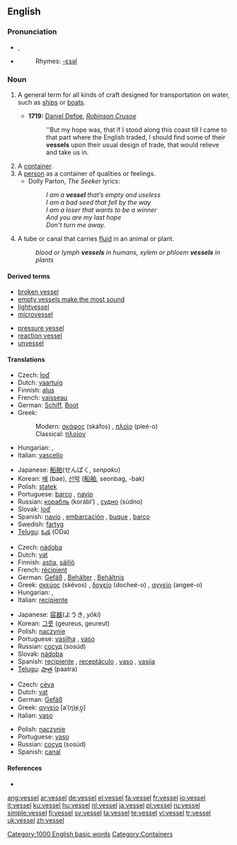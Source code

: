 ==English==

===Pronunciation===
* {{IPA|/ˈves.əl/}}, {{SAMPA|/"ves.@l/}}
* {{audio|en-us-vessel.ogg|Audio (US)}}
*: Rhymes: [[Rhymes:English:-ɛsəl|-ɛsəl]]

===Noun===
{{en-noun}}

# {{nautical}} A general term for all kinds of craft designed for transportation on water, such as [[ship]]s or [[boat]]s.
#* '''1719:''' [[w:Daniel Defoe|Daniel Defoe]], ''[[w:Robinson Crusoe|Robinson Crusoe]]''
#*: ''But my hope was, that if I stood along this coast till I came to that part where the English traded, I should find some of their '''vessels''' upon their usual design of trade, that would relieve and take us in.
# A [[container]].
# A [[person]] as a container of qualities or feelings.
#* Dolly Parton, ''The Seeker'' lyrics:
#*: ''I am a '''vessel''' that’s empty and useless'' <BR />''I am a bad seed that fell by the way''<BR />''I am a loser that wants to be a winner''<BR />''And you are my last hope''<BR />''Don’t turn me away.''
# {{biology}} A tube or canal that carries [[fluid]] in an animal or plant.
#: ''blood or lymph '''vessels''' in humans, xylem or phloem '''vessels''' in plants''

====Derived terms====
{{top3}}
* [[broken vessel]]
* [[empty vessels make the most sound]]
* [[lightvessel]]
* [[microvessel]]
{{mid3}}
* [[pressure vessel]]
* [[reaction vessel]]
* [[unvessel]]
{{bottom3}}

====Translations====
{{trans-top|craft}}
* Czech: [[loď]] {{f}}
* Dutch: [[vaartuig]] {{n}}
* Finnish: [[alus#Finnish|alus]]
* French: [[vaisseau]] {{m}}
* German: [[Schiff]], [[Boot]] {{n}}
* Greek:
*: Modern: [[σκάφος]] (skáfos) {{n}}, [[πλοίο]] (pleé-o) {{n}}
*: Classical: [[πλοίον]]
* Hungarian: {{t|hu|vízi jármű}}, {{t|hu|hajó}}
* Italian: [[vascello]] {{m}}
{{trans-mid}}
* Japanese: [[船舶]](せんぱく, ''senpaku'')
* Korean: [[배]] (bae), [[선박]] ([[船舶]], seonbag, -bak)
* Polish: [[statek]] {{m}}
* Portuguese: [[barco]] {{m}}, [[navio]] {{m}}
* Russian: [[корабль]] (korábl’) {{m}}, [[судно]] (súdno) {{m}}
* Slovak: [[loď]] {{f}}
* Spanish: [[navío]] {{m}}, [[embarcación]] {{f}}, [[buque]] {{m}}, [[barco]] {{m}}
* Swedish: [[fartyg]]
* [[Telugu]]: [[ఓడ]] (ODa)
{{trans-bottom}}

{{trans-top|container}}
* Czech: [[nádoba]] {{f}}
* Dutch: [[vat]] {{n}}
* Finnish: [[astia]], [[säiliö]]
* French: [[recipient#French|récipient]] {{m}}
* German: [[Gefäß]] {{n}}, [[Behälter]] {{m}}, [[Behältnis]] {{n}}
* Greek: [[σκεύος]] (skévos) {{n}}, [[δοχείο]] (docheé-o) {{n}}, [[αγγείο]] (angeé-o) {{n}}
* Hungarian: {{t|hu|edény}}, {{t|hu|tál}}
* Italian: [[recipiente]] {{m}}
{{trans-mid}}
* Japanese: [[容器]](ようき, ''yōki'')
* Korean: [[그릇]] (geureus, geureut)
* Polish: [[naczynie]] {{n}}
* Portuguese: [[vasilha]] {{f}}, [[vaso]] {{m}}
* Russian: [[сосуд]] (sosúd) {{m}}
* Slovak: [[nádoba]] {{f}}
* Spanish: [[recipiente]] {{m}}, [[receptáculo]] {{m}}, [[vaso]] {{m}}, [[vasija]] {{f}}
* [[Telugu]]: [[పాత్ర]] (paatra)
{{trans-bottom}}

{{trans-top|tube or canal that carries fluid in an animal or plant}}
* Czech: [[céva]] {{f}}
* Dutch: [[vat]] {{n}}
* German: [[Gefäß]] {{n}}
* Greek: [[αγγείο]] [aˈ(ŋ)ɟiˌo̞̞] {{n}}
* Italian: [[vaso]] {{m}}
{{trans-mid}}
* Polish: [[naczynie]] {{n}}
* Portuguese: [[vaso]] {{m}}
* Russian: [[сосуд]] (sosúd) {{m}}
* Spanish: [[canal]] {{m}}
{{trans-bottom}}

====References====
* {{R:Webster NCD 1974}}

[[Category:1000 English basic words]]
[[Category:Containers]]

[[ang:vessel]]
[[ar:vessel]]
[[de:vessel]]
[[el:vessel]]
[[fa:vessel]]
[[fr:vessel]]
[[io:vessel]]
[[it:vessel]]
[[ku:vessel]]
[[hu:vessel]]
[[nl:vessel]]
[[ja:vessel]]
[[pl:vessel]]
[[ru:vessel]]
[[simple:vessel]]
[[fi:vessel]]
[[sv:vessel]]
[[ta:vessel]]
[[te:vessel]]
[[vi:vessel]]
[[tr:vessel]]
[[uk:vessel]]
[[zh:vessel]]